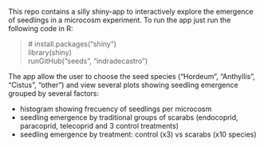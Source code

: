This repo contains a silly shiny-app to interactively explore the emergence of seedlings in a microcosm experiment.
To run the app just run the following code in R:

> \# install.packages("shiny")  
library(shiny)  
runGitHub("seeds", "indradecastro")

The app allow the user to choose the seed species ("Hordeum", "Anthyllis", "Cistus", "other") and view several plots showing seedling emergence grouped by several factors:

- histogram showing frecuency of seedlings per microcosm
- seedling emergence by traditional groups of scarabs (endocoprid, paracoprid, telecoprid and 3 control treatments)
- seedling emergence by treatment: control (x3) vs scarabs (x10 species)
